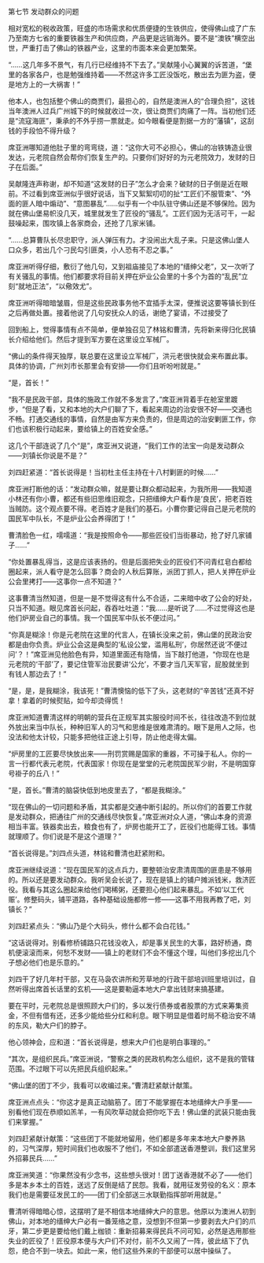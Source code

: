 

第七节 发动群众的问题

相对宽松的税收政策，旺盛的市场需求和优质便捷的生铁供应，使得佛山成了广东乃至南方七省的重要铁器生产和供应商，产品更是远销海外。要不是“澳铁”横空出世，严重打击了佛山的铁器产业，这里的市面本来会更加繁荣。

“……这几年多不景气，有几行已经维持不下去了。”吴献隆小心翼翼的诉苦道，“堡里的各家各户，也是勉强维持着――不然这许多工匠没饭吃，散出去为匪为盗，便是地方上的一大祸害！”

他本人，也包括整个佛山的商贾们，最担心的，自然是澳洲人的“合理负担”，这钱当年澳洲人过兵广州城下的时候就收过一次，很让商贾们肉痛了一阵。当初他们还是“流寇海匪”，秉承的不外乎捞一票就走。如今眼看便是割据一方的“藩镇”，这刮钱的手段怕不得升级？

席亚洲哪知道他肚子里的弯弯绕，道：“这你大可不必担心，佛山的冶铁铸造业很发达，元老院自然会帮你们恢复生产的。只要你们好好的为元老院效力，发财的日子在后面。”

吴献隆连声称谢，却不知道“这发财的日子”怎么才会来？破财的日子倒是近在眼前。不过看到席亚洲似乎很好说话，当下又絮絮叨叨的扯“工匠们不服管束”、“外面的匪人暗中煽动”、“意图暴乱”……似乎有一个中队驻守佛山还是不够保险。因为就在佛山堡易帜没几天，城里就发生了匠役的“骚乱”。工匠们因为无活可干，一起鼓噪起来，围攻镇上各家商会，还抢了几家米铺。

“……总算曹队长尽忠职守，派人弹压有力。才没闹出大乱子来。只是这佛山堡人口众多，若出几个刁民勾引匪类，小人恐有不忍之事。”

席亚洲听得仔细，敷衍了他几句，又到祖庙接见了本地的“缙绅父老”，又一次听了有关骚乱的事情。他们都要求将目前关押在炉业公会里的十多个为首的“乱民”立刻“就地正法”，“以儆效尤”。

席亚洲听得暗暗皱眉，但是这些民政事务他不宜插手太深，便推说这要等镇长到任之后再做处置。接着他说了几句安抚众人的话，谢绝了宴请，不过接受了

回到船上，觉得事情有点不简单，便单独召见了林铭和曹清，先将新来得归化民镇长介绍给他们。然后才提到军方要在这里设立军械厂。

“佛山的条件得天独厚，联总要在这里设立军械厂，洪元老很快就会来布置此事。具体的协调，广州刘市长那里会有安排――你们且听吩咐就是。”

“是，首长！”

“我不是民政干部，具体的施政工作就不多发言了，”席亚洲背着手在舱室里踱步，“但是了看，又和本地的大户们聊了下，看起来周边的治安很不好――交通也不畅。打通交通线的事情，自然是由军方来负责的，但是周边的治安剿匪工作，你们也该积极行动起来，要给镇上的百姓安全感。”

这几个干部连说了几个“是”，席亚洲又说道，“我们工作的法宝一向是发动群众――刘镇长你说是不是？”

刘四赶紧道：“首长说得是！当初杜主任主持在十八村剿匪的时候……”

席亚洲打断他的话：“发动群众嘛，就是要让群众都动起来，为我所用――我知道小林还有你小曹，都还有些旧思维旧观念，只把缙绅大户看作是‘良民’，把老百姓当贼防。这个观点要不得。老百姓才是我们的基石。小曹你要记得自己是元老院的国民军中队长，不是炉业公会养得团丁！”

曹清脸色一红，嚅嚅道：“我是按照命令――那些匠役们当街暴动，抢了好几家铺子……”

“你处置暴乱得当，这是应该表扬的。但是后面把失业的匠役们不问青红皂白都给圈起来，派人看守是怎么回事？商会的人秋后算账，派团丁抓人，把人关押在炉业公会里拷打――这事你一点不知道？”

这事曹清当然知道，但是一是不觉得这有什么不合适，二来暗中收了公会的好处，只当不知道。眼见席首长问起，吞吞吐吐道：“我……是听说了……不过觉得这也是他们炉房业自己的事情。我一个国民军中队长不便过问。”

“你真是糊涂！你是元老院在这里的代言人，在镇长没来之前，佛山堡的民政治安都是由你负责。炉业公会这是典型的‘私设公堂，滥用私刑’，你居然还说‘不便过问’？！”席亚洲见他脸色有异，知道里面还有隐情，当下敲打他道，“你现在也是元老院的‘干部’了，要记住管军治民要讲‘公允’，不要才当几天军官，屁股就坐到有钱人那边去了！”

“是，是，是我糊涂，我该死！”曹清懊恼的低下了头，这老财的“辛苦钱”还真不好拿！拿着的时候熨贴，如今却烫得慌！

席亚洲知道曹清这样的明朝的营兵在正规军其实服役时间不长，往往改造不到位就外放出来当中队长，种种旧军人的习气和思维是很难肃清的。眼下是用人之际，也没法和他太计较，只能多把他往正途上引导，防止他走得太偏。

“炉房里的工匠要尽快放出来――刑罚赏赐是国家的重器，不可操于私人。你的一言一行都代表元老院，代表国家！你现在是堂堂的元老院国民军少尉，不是明国穿号褂子的丘八！”

“是，首长。”曹清的脑袋快低到地皮里去了，“都是我糊涂。”

“现在佛山的一切问题和矛盾，其实都是交通中断引起的。所以你们的首要工作就是发动群众，把通往广州的交通线尽快恢复。”席亚洲对众人道，“佛山本身的资源相当丰富。铁器卖出去，粮食也有了，炉房也能开工了，匠役们也能得工钱。事情就理顺了。你们说是不是这个道理？”

“首长说得是。”刘四点头道，林铭和曹清也赶紧附和。

席亚洲继续说道：“现在国民军的这点兵力，要整顿治安肃清周围的匪患是不够用的。所以还是要发动群众。我听吴会长说了，现在是镇上的铺户摊派钱米，救济匠役。我看与其这么圈起来给他们喝稀粥，还要担心他们起来暴乱。不如‘以工代赈’。修整码头，铺平道路，各种基础设施都修一修――这事不用我再教了吧，刘镇长？”

刘四赶紧点头：“佛山乃是个大码头，修什么都不会白花钱。”

“这话说得对。别看修桥铺路只花钱没收入，却是事关民生的大事，路好桥通，商机便滚滚而来，何愁不发财――镇上的老财们不会不懂这个理，叫他们多挖出几个子想必他们也是乐意的。”

刘四干了好几年村干部，又在马袅农讲所和芳草地的行政干部培训班里培训过，自然听得出席首长话里的玄机――这是要勒逼本地大户拿出钱财来搞基建。

要在平时，元老院总是很照顾大户们的，多以发行债券或者股票的方式来筹集资金，不但有借有还，还多少能给些分红和利息。眼下明显是借着时局不稳治安不靖的东风，勒大户们的脖子。

他心领神会，应和道：“首长说得是，想来大户们也是明白事理的。”

“其次，是组织民兵。”席亚洲说，“警察之类的民政机构怎么组织，这不是我的管辖范围。不过眼下可以先把民兵组织起来。”

“佛山堡的团丁不少，我看可以收编过来。”曹清赶紧献计献策。

席亚洲点点头：“你这才是真正动脑筋了。团丁不能掌握在本地缙绅大户手里――别看他们现在恭顺如羔羊，一有风吹草动就会把你吃下去！佛山堡的武装只能由我们来掌握。”

刘四赶紧献计献策：“这些团丁不能就地留用，他们都是多年来本地大户豢养熟的，习气深厚，短时间我们也收服不了他们，不如全部遣送香港整训，我们这里另外招募民兵……”

席亚洲笑道：“你果然没有少念书，这些想头很对！团丁送香港就不必了――他们多是本乡本土的百姓，送远了反倒是结了民怨。我看，就用征发劳役的名义：原本我们也是需要征发民工的――团丁们全部送三水联勤指挥部听用就是。”

曹清听得暗暗心惊，这摆明了是不相信本地缙绅大户的意思。他原以为澳洲人初到佛山，对本地的缙绅大户必有一番笼络之意，没想到不但第一步要剥去大户们的爪牙，第二步更是要给他们戴上枷锁：重新招募来得民兵不问可知，必然是选用那些失业的匠役了！匠役原本便与大户们不对付，前不久又闹了一阵，彼此结下了仇怨，绝合不到一块去。如此一来，他们这些外来的干部便可以居中操纵了。

